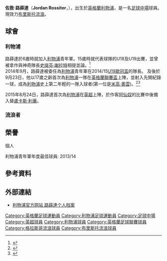 {{noteTA|G1=足球|G2=liverpoolfc|G3=EPL|G4=SPL
|T=zh-hans:乔丹·罗西特;zh-hk:佐敦·路薛達;zh-tw:喬登·羅斯特;
|1=zh-hans:乔丹;zh-hk:佐敦;zh-tw:喬登;
|2=zh-hans:罗西特;zh-hk:路薛達;zh-tw:羅斯特;
}}
{{Football player infobox
|playername = 佐敦·路薛達<br />''Jordan Rossiter''
| image          = Jordan Rossiter 2014.jpg
| image_size     = 250px
| caption        = 路薛達在2014年為利物浦U19上陣
| fullname       = Jordan Bernard Rossiter<ref name="ENFA">{{cite web
| title = Player search
| url = http://www.enfa.co.uk/
| publisher = English National Football Archive
| accessdate = 11 December 2014
| registration = yes
| archive-date = 2018-09-19
| archive-url = https://web.archive.org/web/20180919195109/http://enfa.co.uk/
| dead-url = no
}}</ref>
|nickname = 
|dateofbirth = {{birth date and age|1997|3|24|df=y}} 
|cityofbirth = [[利物浦|利物浦]] 
|countryofbirth = [[英格蘭|英格蘭]]
| height         = {{height|ft=5|in=10}}<ref name="uefa.com profile">{{cite web|url=http://www.uefa.com/uefayouthleague/season=2015/clubs/player=250066934/index.html|title=UEFA Youth League – Jordan Rossiter player profile|publisher=[[Union_of_European_Football_Associations|Union of European Football Associations]]|accessdate=24 May 2015|archive-date=2014-12-29|archive-url=https://web.archive.org/web/20141229180607/http://www.uefa.com/uefayouthleague/season=2015/clubs/player=250066934/index.html|dead-url=no}}</ref>
|currentclub = [[布里斯托流浪|布里斯托流浪]]
|clubnumber = 
|position = [[中場|正中場]]
| youthyears1    = 2003–2014
| youthclubs1 = [[利物浦足球俱乐部|利物浦]]
| years1         = 2014–2016
| years2         = 2016–2020
| years3         = 2019 
| years4         = 2019-2020 
| years5         = 2020-2022 
| years6         = 2022- 
| clubs1         = [[利物浦足球俱乐部|利物浦]]
| clubs2         = [[流浪者足球俱乐部|流浪者]]
| clubs3         = → [[貝利足球會|貝利]] （借用）
| clubs4         = → [[弗利特伍德镇足球俱乐部|費列活特鎮]] （借用）
| clubs5         = [[弗利特伍德镇足球俱乐部|費列活特鎮]]
| clubs6         = [[布里斯托流浪|布里斯托流浪]]
| caps1          = 1<!-- LEAGUE ONLY -->
| goals1         = 0<!-- LEAGUE ONLY -->
| caps2          = 10<!-- LEAGUE ONLY -->
| goals2         = 1<!-- LEAGUE ONLY -->
| caps3          = 16<!-- LEAGUE ONLY -->
| goals3         = 1<!-- LEAGUE ONLY -->
| caps4          = 15<!-- LEAGUE ONLY -->
| goals4         = 0<!-- LEAGUE ONLY -->
| caps5          = 45<!-- LEAGUE ONLY -->
| goals5         = 1<!-- LEAGUE ONLY -->
| caps6          = 
| goals6         = 
|nationalyears1 = 2012-13 
|nationalteam1 = [[英格蘭16歲以下足球代表隊|英格蘭U16]] 
|nationalcaps1 = 3 
|nationalgoals1 = 1
|nationalyears2 = 2013-14 
|nationalteam2 = [[英格蘭17歲以下足球代表隊|英格蘭U17]] 
|nationalcaps2 = 2 
|nationalgoals2 = 0
|nationalyears3 = 2014
|nationalteam3 = [[英格蘭18歲以下足球代表隊|英格蘭U18]] 
|nationalcaps3 = 1 
|nationalgoals3 = 0
|nationalyears4 = 2015-2016
|nationalteam4 = [[英格蘭19歲以下足球代表隊|英格蘭U19]] 
|nationalcaps4 = 9
|nationalgoals4 = 0
|pcupdate = 2022年6月21日
|ntupdate = 2016年10月14日
}}
'''佐敦·路薛達'''（'''Jordan Rossiter'''，{{bd|1997年|3月24日|catIdx=Rossiter, Jordan}}），出生於[[英格蘭|英格蘭]][[利物浦|利物浦]]，是一名[[足球|足球]][[中場|中場]]球員。現效力[[布里斯托流浪|布里斯托流浪]]。

== 球會 ==
===利物浦===
路薛達於6歲時就加入[[利物浦|利物浦]]青年軍。15歲時就代表球隊的U18及U19出賽，並曾被拿作與神奇隊長[[史提芬·謝拉特|史提芬·謝拉特]]相提並論。<ref>{{cite web|url=http://www.liverpool-kop.com/2013/01/Robbie-fowler-hails-jordan-rossiter-as-next-gerrard.html|title='他是年輕版的史提芬·謝拉特' - Robbie Fowler hails exciting little-known LFC youngster — Liverpool-Kop.com|publisher=|accessdate=9 January 2013|archive-date=2014-10-16|archive-url=https://web.archive.org/web/20141016194029/http://www.liverpool-kop.com/2013/01/Robbie-fowler-hails-jordan-rossiter-as-next-gerrard.html|dead-url=yes}}</ref><BR>2014年9月，路薛達被委任為[[利物浦|利物浦]]青年軍在2014/15[[歐洲青年聯賽|U19歐冠盃]]的隊長。
及後於9月23日，他以17歲之齡首次為[[利物浦|利物浦]]一隊在[[英格蘭聯賽盃|英格蘭聯賽盃]]上陣，並射入先開紀錄一球，成為[[利物浦|利物浦]]史上第二年輕的一隊入球者(第一位是[[迈克尔·欧文|米高·奧雲]])。<ref>{{cite web|title=Liverpool debutant Jordan Rossiter scores from 30 yards v Middlesbrough!|url=http://www.101greatgoals.com/gvideos/golazos/liverpool-debutant-jordan-rossiter-scores-from-30-yards-v-middlesbrough/|website=http://www.101greatgoals.com/|accessdate=23 September 2014|archive-url=https://web.archive.org/web/20141229125617/http://www.101greatgoals.com/gvideos/golazos/liverpool-debutant-jordan-rossiter-scores-from-30-yards-v-middlesbrough/|archive-date=2014-12-29|dead-url=yes}}</ref><ref>{{cite web|title=Reds through after true penalty drama|url=http://www.liverpoolfc.com/news/latest-news/171231-reds-through-after-true-penalty-drama|website=http://www.liverpoolfc.com/|publisher=Liverpool FC|accessdate=23 September 2014|archive-date=2014-09-26|archive-url=https://web.archive.org/web/20140926104547/http://www.liverpoolfc.com/news/latest-news/171231-reds-through-after-true-penalty-drama|dead-url=yes}}</ref>

2015年8月24日，路薛達首次為[[利物浦|利物浦]]在[[英超|英超]]上陣，於作客[[阿仙奴|阿仙奴]]的比賽中後備入替[[盧卡斯·利華|盧卡斯·利華]]。

===流浪者===

== 榮譽 ==
;個人
利物浦青年軍年度最佳球員: 2013/14


==參考資料==
{{Reflist}}

==外部連結==
* [https://web.archive.org/web/20080730045422/http://www.liverpoolfc.tv/team/squad/gerrard/ 利物浦官方网站 路薛達个人档案]


{{DEFAULTSORT:Rossiter, Jordan}}
[[Category:英格蘭足球運動員|Category:英格蘭足球運動員]]
[[Category:利物浦足球運動員|Category:利物浦足球運動員]]
[[Category:足球中場|Category:足球中場]]
[[Category:英超球員|Category:英超球員]]
[[Category:利物浦球員|Category:利物浦球員]]
[[Category:英格蘭足球聯賽球員|Category:英格蘭足球聯賽球員]]
[[Category:格拉斯哥流浪球員|Category:格拉斯哥流浪球員]]
[[Category:布里斯托流浪球員|Category:布里斯托流浪球員]]
